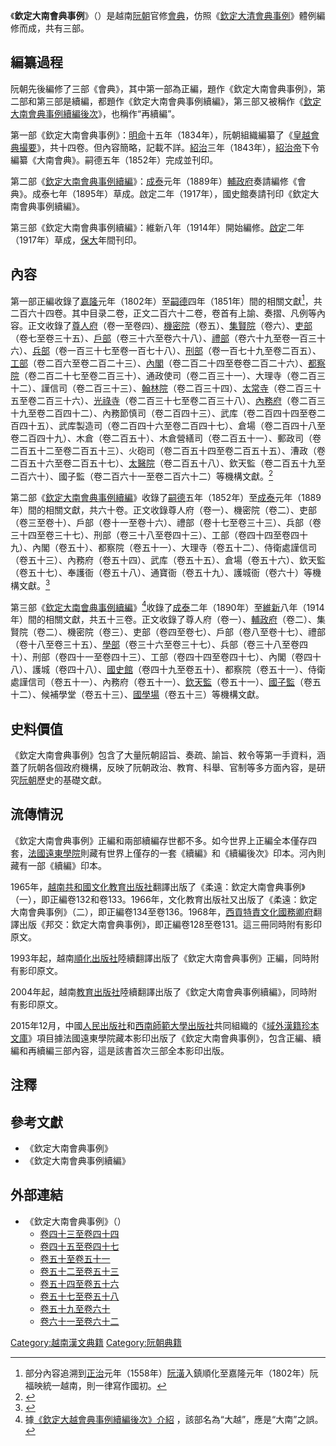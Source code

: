 《'''欽定大南會典事例'''》（{{vie|v='''Khâm định Đại Nam hội điển sự lệ'''|hn=欽定大南會典事例}}）是越南[[阮朝|阮朝]]官修[[會典|會典]]，仿照《[[欽定大清會典事例|欽定大清會典事例]]》體例編修而成，共有三部。

==編纂過程==
阮朝先後編修了三部《會典》，其中第一部為正編，題作《欽定大南會典事例》，第二部和第三部是續編，都題作《欽定大南會典事例續編》，第三部又被稱作《[[欽定大南會典事例續編後次|欽定大南會典事例續編後次]]》，也稱作“再續編”。

第一部《欽定大南會典事例》：[[明命|明命]]十五年（1834年），阮朝組織編纂了《[[皇越會典撮要|皇越會典撮要]]》，共十四卷。但內容簡略，記載不詳。[[紹治|紹治]]三年（1843年），[[紹治帝|紹治帝]]下令編纂《大南會典》。嗣德五年（1852年）完成並刊印。

第二部《[[欽定大南會典事例續編|欽定大南會典事例續編]]》：[[成泰|成泰]]元年（1889年）[[輔政府|輔政府]]奏請編修《會典》。成泰七年（1895年）草成。啟定二年（1917年），國史館奏請刊印《欽定大南會典事例續編》。

第三部《欽定大南會典事例續編》：維新八年（1914年）開始編修。[[啟定|啟定]]二年（1917年）草成，[[保大_(阮朝)|保大]]年間刊印。

==內容==
第一部正編收錄了[[嘉隆|嘉隆]]元年（1802年）至[[嗣德|嗣德]]四年（1851年）間的相關文獻<ref>部分內容追溯到[[正治_(越南)|正治]]元年（1558年）[[阮潢|阮潢]]入鎮順化至嘉隆元年（1802年）阮福映統一越南，則一律寫作國初。</ref>，共二百六十四卷。其中目录二卷，正文二百六十二卷，卷首有上諭、奏摺、凡例等內容。正文收錄了[[尊人府|尊人府]]（卷一至卷四）、[[機密院|機密院]]（卷五）、[[集賢院|集賢院]]（卷六）、[[吏部|吏部]]（卷七至卷三十五）、[[戶部|戶部]]（卷三十六至卷六十八）、[[禮部|禮部]]（卷六十九至卷一百三十六）、[[兵部|兵部]]（卷一百三十七至卷一百七十八）、[[刑部|刑部]]（卷一百七十九至卷二百五）、[[工部|工部]]（卷二百六至卷二百二十三）、[[內閣|內閣]]（卷二百二十四至卷卷二百二十六）、[[都察院|都察院]]（卷二百二十七至卷二百三十）、通政使司（卷二百三十一）、大理寺（卷二百三十二）、謹信司（卷二百三十三）、[[翰林院|翰林院]]（卷二百三十四）、[[太常寺|太常寺]]（卷二百三十五至卷二百三十六）、[[光祿寺|光祿寺]]（卷二百三十七至卷二百三十八）、[[內務府|內務府]]（卷二百三十九至卷二百四十二）、內務節慎司（卷二百四十三）、武库（卷二百四十四至卷二百四十五）、武库製造司（卷二百四十六至卷二百四十七）、倉場（卷二百四十八至卷二百四十九）、木倉（卷二百五十）、木倉營繕司（卷二百五十一）、郵政司（卷二百五十二至卷二百五十三）、火砲司（卷二百五十四至卷二百五十五）、漕政（卷二百五十六至卷二百五十七）、[[太醫院|太醫院]]（卷二百五十八）、欽天監（卷二百五十九至二百六十）、國子監（卷二百六十一至卷二百六十二）等機構文獻。<ref>{{Cite web |url=http://140.109.24.175/pasweb/Opac_book/book_detail.asp?systemno=0000000316 |title=《欽定大南會典事例》詳細介紹 |access-date=2016-11-23 |archive-date=2019-08-20 |archive-url=https://web.archive.org/web/20190820150858/http://140.109.24.175/pasweb/Opac_book/book_detail.asp?systemno=0000000316 |dead-url=no }}</ref>

第二部《[[欽定大南會典事例續編|欽定大南會典事例續編]]》收錄了[[嗣德|嗣德]]五年（1852年）至[[成泰|成泰]]元年（1889年）間的相關文獻，共六十卷。正文收錄尊人府（卷一）、機密院（卷二）、吏部（卷三至卷十）、戶部（卷十一至卷十六）、禮部（卷十七至卷三十三）、兵部（卷三十四至卷三十七）、刑部（卷三十八至卷四十三）、工部（卷四十四至卷四十九）、內閣（卷五十）、都察院（卷五十一）、大理寺（卷五十二）、侍衛處謹信司（卷五十三）、內務府（卷五十四）、武库（卷五十五）、倉場（卷五十六）、欽天監（卷五十七）、奉護衙（卷五十八）、通寶衙（卷五十九）、護城衙（卷六十）等機構文獻。<ref>{{Cite web |url=http://140.109.24.175/pasweb/Opac_book/book_detail.asp?systemno=0000000326 |title=《欽定大南會典事例續編》介紹 |access-date=2016-11-23 |archive-date=2019-08-22 |archive-url=https://web.archive.org/web/20190822210705/http://140.109.24.175/pasweb/Opac_book/book_detail.asp?systemno=0000000326 |dead-url=no }}</ref>

第三部《[[欽定大南會典事例續編|欽定大南會典事例續編]]》<ref>據[http://140.109.24.175/pasweb/Opac_book/book_detail.asp?systemno=0000000327 《欽定大越會典事例續編後次》介紹] {{Wayback|url=http://140.109.24.175/pasweb/Opac_book/book_detail.asp?systemno=0000000327 |date=20161220223656 }}，該部名為“大越”，應是“大南”之誤。</ref>收錄了[[成泰|成泰]]二年（1890年）至[[維新_(阮朝)|維新]]八年（1914年）間的相關文獻，共五十三卷。正文收錄了尊人府（卷一）、[[輔政府|輔政府]]（卷二）、集賢院（卷二）、機密院（卷三）、吏部（卷四至卷七）、戶部（卷八至卷十七）、禮部（卷十八至卷三十五）、[[學部|學部]]（卷三十六至卷三十七）、兵部（卷三十八至卷四十）、刑部（卷四十一至卷四十三）、工部（卷四十四至卷四十七）、內閣（卷四十八）、護城（卷四十八）、[[國史館|國史館]]（卷四十九至卷五十）、都察院（卷五十一）、侍衛處謹信司（卷五十一）、內務府（卷五十一）、[[欽天監|欽天監]]（卷五十一）、[[國子監|國子監]]（卷五十二）、候補學堂（卷五十三）、[[國學場|國學場]]（卷五十三）等機構文獻。

==史料價值==
《欽定大南會典事例》包含了大量阮朝詔旨、奏疏、諭旨、敕令等第一手資料，涵蓋了阮朝各個政府機構，反映了阮朝政治、教育、科舉、官制等多方面內容，是研究[[阮朝|阮朝]]歷史的基礎文獻。

==流傳情況==
《欽定大南會典事例》正編和兩部續編存世都不多。如今世界上正編全本僅存四套，[[法國遠東學院|法國遠東學院]]則藏有世界上僅存的一套《續編》和《續編後次》印本。河內則藏有一部《續編》印本。

1965年，[[越南共和國|越南共和國]][[文化教育出版社|文化教育出版社]]翻譯出版了《柔遠：欽定大南會典事例》（一），即正編卷132和卷133。1966年，文化教育出版社又出版了《柔遠：欽定大南會典事例》（二），即正編卷134至卷136。1968年，[[胡志明市|西貢]][[特責文化國務卿府|特責文化國務卿府]]翻譯出版《邦交：欽定大南會典事例》，即正編卷128至卷131。這三冊同時附有影印原文。

1993年起，越南[[順化出版社|順化出版社]]陸續翻譯出版了《欽定大南會典事例》正編，同時附有影印原文。

2004年起，越南[[教育出版社|教育出版社]]陸續翻譯出版了《欽定大南會典事例續編》，同時附有影印原文。

2015年12月，中國[[人民出版社|人民出版社]]和[[西南師範大學出版社|西南師範大學出版社]]共同組織的《[[域外漢籍珍本文庫|域外漢籍珍本文庫]]》項目據法國遠東學院藏本影印出版了《欽定大南會典事例》，包含正編、續編和再續編三部內容，這是該書首次三部全本影印出版。

==注釋==
{{reflist}}

==參考文獻==
*《欽定大南會典事例》
*《欽定大南會典事例續編》

==外部連結==
*《欽定大南會典事例》（{{cite web|url=http://lib.nomfoundation.org/collection/1/search?csrfmiddlewaretoken=6b4cb0811b2db3bf4ca6da09e87a648e&query=%E6%AC%BD%E5%AE%9A%E5%A4%A7%E5%8D%97%E6%9C%83%E5%85%B8%E4%BA%8B%E4%BE%8B|title=Hội Bảo tồn Di sản chữ Nôm -- Catalogue/History|access-date=2016-11-23|archive-date=2019-08-19|archive-url=https://web.archive.org/web/20190819170017/http://lib.nomfoundation.org/collection/1/search?csrfmiddlewaretoken=6b4cb0811b2db3bf4ca6da09e87a648e&query=%E6%AC%BD%E5%AE%9A%E5%A4%A7%E5%8D%97%E6%9C%83%E5%85%B8%E4%BA%8B%E4%BE%8B|dead-url=no}}）
**[http://lib.nomfoundation.org/collection/1/volume/243/ 卷四十三至卷四十四] {{Wayback|url=http://lib.nomfoundation.org/collection/1/volume/243/ |date=20161221091521 }}
**[http://lib.nomfoundation.org/collection/1/volume/244/ 卷四十五至卷四十七] {{Wayback|url=http://lib.nomfoundation.org/collection/1/volume/244/ |date=20160305004427 }}
**[http://lib.nomfoundation.org/collection/1/volume/245/ 卷五十至卷五十一] {{Wayback|url=http://lib.nomfoundation.org/collection/1/volume/245/ |date=20161123202916 }}
**[http://lib.nomfoundation.org/collection/1/volume/246/ 卷五十二至卷五十三] {{Wayback|url=http://lib.nomfoundation.org/collection/1/volume/246/ |date=20161123202919 }}
**[http://lib.nomfoundation.org/collection/1/volume/247/ 卷五十四至卷五十六] {{Wayback|url=http://lib.nomfoundation.org/collection/1/volume/247/ |date=20161124024706 }}
**[http://lib.nomfoundation.org/collection/1/volume/248/ 卷五十七至卷五十八] {{Wayback|url=http://lib.nomfoundation.org/collection/1/volume/248/ |date=20161123202917 }}
**[http://lib.nomfoundation.org/collection/1/volume/249/ 卷五十九至卷六十] {{Wayback|url=http://lib.nomfoundation.org/collection/1/volume/249/ |date=20161124024704 }}
**[http://lib.nomfoundation.org/collection/1/volume/250/ 卷六十一至卷六十二] {{Wayback|url=http://lib.nomfoundation.org/collection/1/volume/250/ |date=20161123202646 }}

[[Category:越南漢文典籍|Category:越南漢文典籍]]
[[Category:阮朝典籍|Category:阮朝典籍]]